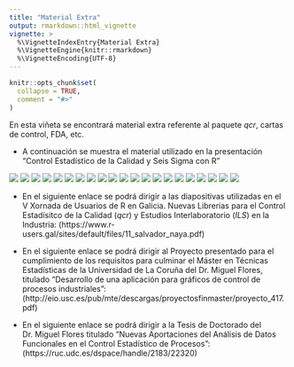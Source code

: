 ```yaml
---
title: "Material Extra"
output: rmarkdown::html_vignette
vignette: >
  %\VignetteIndexEntry{Material Extra}
  %\VignetteEngine{knitr::rmarkdown}
  %\VignetteEncoding{UTF-8}
---
```


```r
knitr::opts_chunk$set(
  collapse = TRUE,
  comment = "#>"
)
```

En esta viñeta se encontrará material extra referente al paquete *qcr*, cartas de control, FDA, etc.

* A continuación se muestra el material utilizado en la presentación "Control Estadístico de la Calidad y Seis Sigma con R"

![](images/E1.png)
![](images/E2.png)
![](images/E3.png)
![](images/E4.png)
![](images/E5.png)
![](images/E6.png)
![](images/E7.png)
![](images/E8.png)
![](images/E9.png)
![](images/E10.png)
![](images/E11.png)
![](images/E12.png)
![](images/E13.png)
![](images/E14.png)
![](images/E15.png)
![](images/E16.png)
![](images/E17.png)
![](images/E18.png)
![](images/E19.png)
![](images/E20.png)
![](images/E21.png)

* En el siguiente enlace se podrá dirigir a las diapositivas utilizadas en el V Xornada de Usuarios
de R en Galicia. Nuevas Librerias para el Control Estadísitco de la Calidad (*qcr*) y Estudios Interlaboratorio (*ILS*) en la Industria:   (https://www.r-users.gal/sites/default/files/11_salvador_naya.pdf)

* En el siguiente enlace se podrá dirigir al Proyecto presentado para el cumplimiento de los requisitos para culminar el Máster en Técnicas Estadísticas de la Universidad de La Coruña del Dr. Miguel Flores, titulado "Desarrollo de una aplicación para gráficos de control de procesos industriales": (http://eio.usc.es/pub/mte/descargas/proyectosfinmaster/proyecto_417.pdf)

* En el siguiente enlace se podrá dirigir a la Tesis de Doctorado del Dr. Miguel Flores titulado "Nuevas Aportaciones del Análisis de Datos Funcionales en el Control Estadístico de Procesos": (https://ruc.udc.es/dspace/handle/2183/22320)